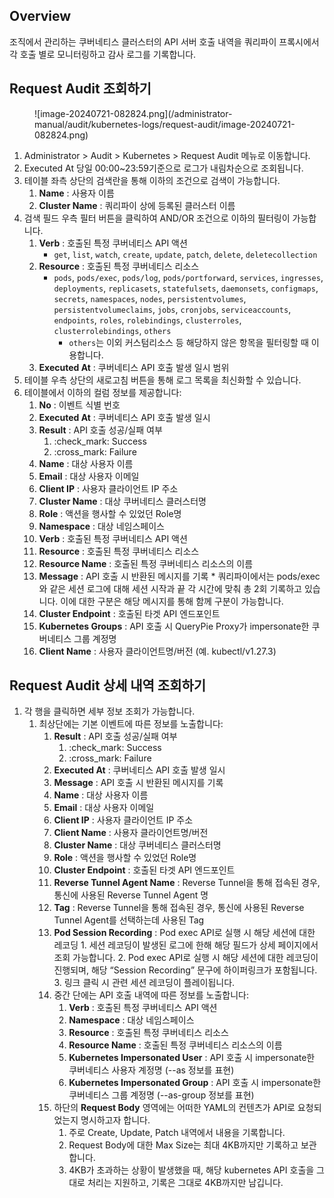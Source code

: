 ## Overview

조직에서 관리하는 쿠버네티스 클러스터의 API 서버 호출 내역을 쿼리파이 프록시에서 각 호출 별로 모니터링하고 감사 로그를 기록합니다.

## Request Audit 조회하기

<figure data-layout="center" data-align="center">
![image-20240721-082824.png](/administrator-manual/audit/kubernetes-logs/request-audit/image-20240721-082824.png)
</figure>

1. Administrator &gt; Audit &gt; Kubernetes &gt; Request Audit 메뉴로 이동합니다.
2. Executed At 당일 00:00~23:59기준으로 로그가 내림차순으로 조회됩니다. 
3. 테이블 좌측 상단의 검색란을 통해 이하의 조건으로 검색이 가능합니다.
    1.  **Name**  : 사용자 이름
    2.  **Cluster Name**  : 쿼리파이 상에 등록된 클러스터 이름
4. 검색 필드 우측 필터 버튼을 클릭하여 AND/OR 조건으로 이하의 필터링이 가능합니다.
    1.  **Verb**  : 호출된 특정 쿠버네티스 API 액션
        * `get`, `list`, `watch`, `create`, `update`, `patch`, `delete`, `deletecollection`
    2.  **Resource**  : 호출된 특정 쿠버네티스 리소스
        * `pods`, `pods/exec`, `pods/log`, `pods/portforward`, `services`, `ingresses`, `deployments`, `replicasets`, `statefulsets`, `daemonsets`, `configmaps`, `secrets`, `namespaces`, `nodes`, `persistentvolumes`, `persistentvolumeclaims`, `jobs`, `cronjobs`, `serviceaccounts`, `endpoints`, `roles`, `rolebindings`, `clusterroles`, `clusterrolebindings`, `others`
            * `others`는 이외 커스텀리소스 등 해당하지 않은 항목을 필터링할 때 이용합니다.
    3.  **Executed At**  : 쿠버네티스 API 호출 발생 일시 범위
5. 테이블 우측 상단의 새로고침 버튼을 통해 로그 목록을 최신화할 수 있습니다.
6. 테이블에서 이하의 컬럼 정보를 제공합니다:
    1.  **No**  : 이벤트 식별 번호
    2.  **Executed At**  : 쿠버네티스 API 호출 발생 일시
    3.  **Result**  : API 호출 성공/실패 여부 
        1. :check_mark: Success
        2. :cross_mark: Failure
    4.  **Name**  : 대상 사용자 이름
    5.  **Email**  : 대상 사용자 이메일
    6.  **Client IP**  : 사용자 클라이언트 IP 주소
    7.  **Cluster Name**  : 대상 쿠버네티스 클러스터명
    8.  **Role**  : 액션을 행사할 수 있었던 Role명
    9.  **Namespace** : 대상 네임스페이스 
    10.  **Verb**  : 호출된 특정 쿠버네티스 API 액션
    11.  **Resource**  : 호출된 특정 쿠버네티스 리소스
    12.  **Resource Name**  : 호출된 특정 쿠버네티스 리소스의 이름 
    13.  **Message**  : API 호출 시 반환된 메시지를 기록 
        * 쿼리파이에서는 pods/exec와 같은 세션 로그에 대해 세션 시작과 끝 각 시간에 맞춰 총 2회 기록하고 있습니다. 이에 대한 구분은 해당 메시지를 통해 함께 구분이 가능합니다. 
    14.  **Cluster Endpoint**  : 호출된 타겟 API 엔드포인트 
    15.  **Kubernetes Groups**  : API 호출 시 QueryPie Proxy가 impersonate한 쿠버네티스 그룹 계정명
    16.  **Client Name**  : 사용자 클라이언트명/버전 (예. kubectl/v1.27.3)

## Request Audit 상세 내역 조회하기

1. 각 행을 클릭하면 세부 정보 조회가 가능합니다.
    1. 최상단에는 기본 이벤트에 따른 정보를 노출합니다:
        1.  **Result**  : API 호출 성공/실패 여부 
            1. :check_mark: Success
            2. :cross_mark: Failure
        2.  **Executed At** : 쿠버네티스 API 호출 발생 일시
        3.  **Message**  : API 호출 시 반환된 메시지를 기록
        4.  **Name**  : 대상 사용자 이름
        5.  **Email**  : 대상 사용자 이메일
        6.  **Client IP**  : 사용자 클라이언트 IP 주소
        7.  **Client Name**  : 사용자 클라이언트명/버전
        8.  **Cluster Name**  : 대상 쿠버네티스 클러스터명
        9.  **Role**  : 액션을 행사할 수 있었던 Role명
        10.  **Cluster Endpoint**  : 호출된 타겟 API 엔드포인트
        11.  **Reverse Tunnel Agent Name** : Reverse Tunnel을 통해 접속된 경우, 통신에 사용된 Reverse Tunnel Agent 명
        12.  **Tag** : Reverse Tunnel을 통해 접속된 경우, 통신에 사용된 Reverse Tunnel Agent를 선택하는데 사용된 Tag
        13.  **Pod Session Recording**  : Pod exec API로 실행 시 해당 세션에 대한 레코딩
            1. 세션 레코딩이 발생된 로그에 한해 해당 필드가 상세 페이지에서 조회 가능합니다.
            2. Pod exec API로 실행 시 해당 세션에 대한 레코딩이 진행되며, 해당 “Session Recording” 문구에 하이퍼링크가 포함됩니다. 
            3. 링크 클릭 시 관련 세션 레코딩이 플레이됩니다. 
        14. 중간 단에는 API 호출 내역에 따른 정보를 노출합니다: 
            1.  **Verb**  : 호출된 특정 쿠버네티스 API 액션
            2.  **Namespace**  : 대상 네임스페이스 
            3.  **Resource**  : 호출된 특정 쿠버네티스 리소스
            4.  **Resource Name**  : 호출된 특정 쿠버네티스 리소스의 이름 
            5.  **Kubernetes Impersonated User** : API 호출 시 impersonate한 쿠버네티스 사용자 계정명 (--as 정보를 표현)
            6.  **Kubernetes Impersonated Group**  : API 호출 시 impersonate한 쿠버네티스 그룹 계정명 (--as-group 정보를 표현)
        15. 하단의  **Request Body**  영역에는 어떠한 YAML의 컨텐츠가 API로 요청되었는지 명시하고자 합니다.
            1. 주로 Create, Update, Patch 내역에서 내용을 기록합니다. 
            2. Request Body에 대한 Max Size는 최대 4KB까지만 기록하고 보관합니다.
            3. 4KB가 초과하는 상황이 발생했을 때, 해당 kubernetes API 호출을 그대로 처리는 지원하고, 기록은 그대로 4KB까지만 남깁니다. 
